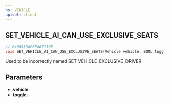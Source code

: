 ```yaml
---
ns: VEHICLE
apiset: client
---
```

## SET_VEHICLE_AI_CAN_USE_EXCLUSIVE_SEATS

```c
// 0x0893DAFBFA67110E
void SET_VEHICLE_AI_CAN_USE_EXCLUSIVE_SEATS(Vehicle vehicle, BOOL toggle);
```

Used to be incorrectly named SET_VEHICLE_EXCLUSIVE_DRIVER

## Parameters
* **vehicle**:
* **toggle**: